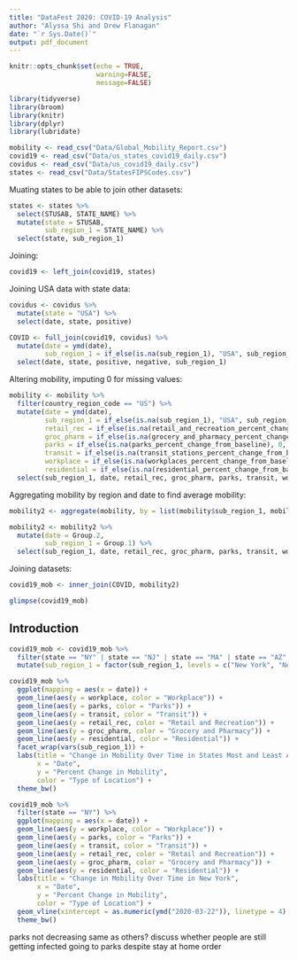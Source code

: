```yaml
---
title: "DataFest 2020: COVID-19 Analysis"
author: "Alyssa Shi and Drew Flanagan"
date: "`r Sys.Date()`"
output: pdf_document
---
```


```r
knitr::opts_chunk$set(echo = TRUE,
                      warning=FALSE, 
                      message=FALSE)
```

```r
library(tidyverse)
library(broom)
library(knitr) 
library(dplyr)
library(lubridate)
```

```r
mobility <- read_csv("Data/Global_Mobility_Report.csv")
covid19 <- read_csv("Data/us_states_covid19_daily.csv")
covidus <- read_csv("Data/us_covid19_daily.csv")
states <- read_csv("Data/StatesFIPSCodes.csv")
```

Muating states to be able to join other datasets:

```r
states <- states %>%
  select(STUSAB, STATE_NAME) %>%
  mutate(state = STUSAB,
         sub_region_1 = STATE_NAME) %>%
  select(state, sub_region_1)
```

Joining: 

```r
covid19 <- left_join(covid19, states)
```

Joining USA data with state data:

```r
covidus <- covidus %>%
  mutate(state = "USA") %>%
  select(date, state, positive)

COVID <- full_join(covid19, covidus) %>%
  mutate(date = ymd(date),
         sub_region_1 = if_else(is.na(sub_region_1), "USA", sub_region_1)) %>%
  select(date, state, positive, negative, sub_region_1)
```

Altering mobility, imputing 0 for missing values:

```r
mobility <- mobility %>%
  filter(country_region_code == "US") %>%
  mutate(date = ymd(date),
         sub_region_1 = if_else(is.na(sub_region_1), "USA", sub_region_1),
         retail_rec = if_else(is.na(retail_and_recreation_percent_change_from_baseline), 0, retail_and_recreation_percent_change_from_baseline),
         groc_pharm = if_else(is.na(grocery_and_pharmacy_percent_change_from_baseline), 0, grocery_and_pharmacy_percent_change_from_baseline),
         parks = if_else(is.na(parks_percent_change_from_baseline), 0, parks_percent_change_from_baseline),
         transit = if_else(is.na(transit_stations_percent_change_from_baseline), 0, transit_stations_percent_change_from_baseline),
         workplace = if_else(is.na(workplaces_percent_change_from_baseline), 0, workplaces_percent_change_from_baseline),
         residential = if_else(is.na(residential_percent_change_from_baseline), 0, residential_percent_change_from_baseline)) %>%
  select(sub_region_1, date, retail_rec, groc_pharm, parks, transit, workplace, residential)
```

Aggregating mobility by region and date to find average mobility:

```r
mobility2 <- aggregate(mobility, by = list(mobility$sub_region_1, mobility$date), FUN = mean)

mobility2 <- mobility2 %>%
  mutate(date = Group.2, 
         sub_region_1 = Group.1) %>%
  select(sub_region_1, date, retail_rec, groc_pharm, parks, transit, workplace, residential)
```

Joining datasets:

```r
covid19_mob <- inner_join(COVID, mobility2)
```

```r
glimpse(covid19_mob)
```

## Introduction

```r
covid19_mob <- covid19_mob %>%
  filter(state == "NY" | state == "NJ" | state == "MA" | state == "AZ" | state == "AL"| state == "RI") %>%
  mutate(sub_region_1 = factor(sub_region_1, levels = c("New York", "New Jersey", "Massachusetts", "Arizona", "Alabama", "Rhode Island")))
```

```r
covid19_mob %>%
  ggplot(mapping = aes(x = date)) +
  geom_line(aes(y = workplace, color = "Workplace")) +
  geom_line(aes(y = parks, color = "Parks")) +
  geom_line(aes(y = transit, color = "Transit")) +
  geom_line(aes(y = retail_rec, color = "Retail and Recreation")) +
  geom_line(aes(y = groc_pharm, color = "Grocery and Pharmacy")) +
  geom_line(aes(y = residential, color = "Residential")) +
  facet_wrap(vars(sub_region_1)) +
  labs(title = "Change in Mobility Over Time in States Most and Least Affected by COVID-19", 
       x = "Date", 
       y = "Percent Change in Mobility", 
       color = "Type of Location") +
  theme_bw()
```

```r
covid19_mob %>%
  filter(state == "NY") %>%
  ggplot(mapping = aes(x = date)) +
  geom_line(aes(y = workplace, color = "Workplace")) +
  geom_line(aes(y = parks, color = "Parks")) +
  geom_line(aes(y = transit, color = "Transit")) +
  geom_line(aes(y = retail_rec, color = "Retail and Recreation")) +
  geom_line(aes(y = groc_pharm, color = "Grocery and Pharmacy")) +
  geom_line(aes(y = residential, color = "Residential")) +
  labs(title = "Change in Mobility Over Time in New York", 
       x = "Date", 
       y = "Percent Change in Mobility",
       color = "Type of Location") +
  geom_vline(xintercept = as.numeric(ymd("2020-03-22")), linetype = 4) +
  theme_bw()
```

parks not decreasing same as others? discuss whether people are still getting infected going to parks despite stay at home order
